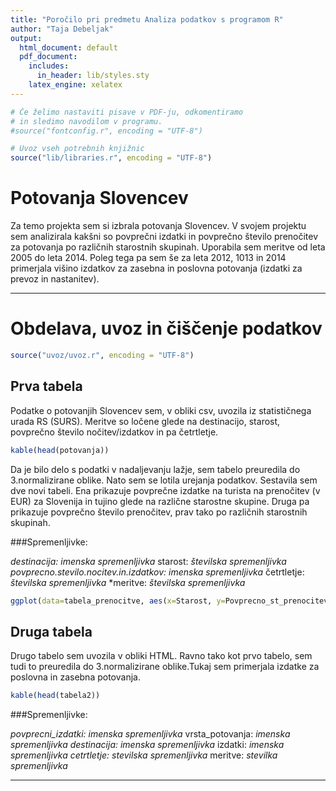 ```yaml
---
title: "Poročilo pri predmetu Analiza podatkov s programom R"
author: "Taja Debeljak"
output:
  html_document: default
  pdf_document:
    includes:
      in_header: lib/styles.sty
    latex_engine: xelatex
---
```


```r
# Če želimo nastaviti pisave v PDF-ju, odkomentiramo
# in sledimo navodilom v programu.
#source("fontconfig.r", encoding = "UTF-8")

# Uvoz vseh potrebnih knjižnic
source("lib/libraries.r", encoding = "UTF-8")
```

# Potovanja Slovencev

Za temo projekta sem si izbrala potovanja Slovencev. V svojem projektu sem analizirala kakšni so povprečni izdatki in povprečno število prenočitev za potovanja po različnih starostnih skupinah. Uporabila sem meritve od leta 2005 do leta 2014. Poleg tega pa sem še za leta 2012, 1013 in 2014 primerjala višino izdatkov za zasebna in poslovna potovanja (izdatki za prevoz in nastanitev).

***

# Obdelava, uvoz in čiščenje podatkov

```r
source("uvoz/uvoz.r", encoding = "UTF-8")
```

## Prva tabela

Podatke o potovanjih Slovencev sem, v obliki csv, uvozila iz statističnega urada RS (SURS). Meritve so ločene glede na destinacijo, starost, povprečno število nočitev/izdatkov in pa četrtletje. 

```r
kable(head(potovanja))
```

Da je bilo delo s podatki v nadaljevanju lažje, sem tabelo preuredila do 3.normalizirane oblike. 
Nato sem se lotila urejanja podatkov. Sestavila sem dve novi tabeli. Ena prikazuje povprečne izdatke na turista na prenočitev (v EUR) za Slovenija in tujino glede na različne starostne skupine. Druga pa prikazuje povprečno število prenočitev, prav tako po različnih starostnih skupinah. 

###Spremenljivke:

*destinacija: _imenska spremenljivka_
*starost: _številska spremenljivka_
*povprecno.stevilo.nocitev.in.izdatkov: _imenska spremenljivka_
*četrtletje: _številska spremenljivka_
*meritve: _številska spremenljivka_


```r
ggplot(data=tabela_prenocitve, aes(x=Starost, y=Povprecno_st_prenocitev_tujina)) + geom_bar(stat="identity",fill="darkblue",size=1)
```


## Druga tabela

Drugo tabelo sem uvozila v obliki HTML. Ravno tako kot prvo tabelo, sem tudi to preuredila do 3.normalizirane oblike.Tukaj sem primerjala izdatke za poslovna in zasebna potovanja.



```r
kable(head(tabela2))
```

###Spremenljivke:

*povprecni_izdatki: _imenska spremenljivka_
*vrsta_potovanja: _imenska spremenljivka_
*destinacija: _imenska spremenljivka_
*izdatki: _imenska spremenljivka_
*cetrtletje: _stevilska spremenljivka_
*meritve: _stevilka spremenljivka_


***

